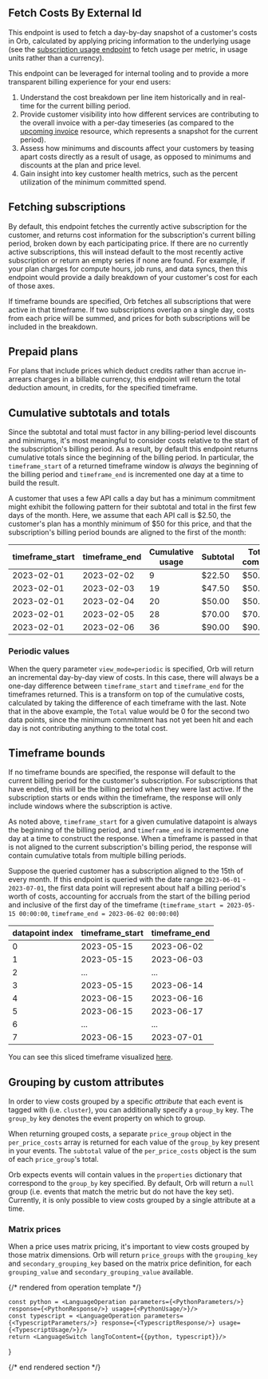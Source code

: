 ## Fetch Costs By External Id

This endpoint is used to fetch a day-by-day snapshot of a customer's costs in Orb, calculated by applying pricing
information to the underlying usage (see the [subscription usage endpoint](fetch-subscription-usage.api.mdx) to
fetch usage per metric, in usage units rather than a currency).

This endpoint can be leveraged for internal tooling and to provide a more transparent billing experience for your
end users:

1. Understand the cost breakdown per line item historically and in real-time for the current billing period.
2. Provide customer visibility into how different services are contributing to the overall invoice with a per-day
  timeseries (as compared to the [upcoming invoice](fetch-upcoming-invoice) resource, which represents a snapshot
  for the current period).
3. Assess how minimums and discounts affect your customers by teasing apart costs directly as a result of usage,
  as opposed to minimums and discounts at the plan and price level.
4. Gain insight into key customer health metrics, such as the percent utilization of the minimum committed spend.

## Fetching subscriptions
By default, this endpoint fetches the currently active subscription for the customer, and returns cost information
for the subscription's current billing period, broken down by each participating price. If there are no currently
active subscriptions, this will instead default to the most recently active subscription or return an empty series
if none are found. For example, if your plan charges for compute hours, job runs, and data syncs, then this endpoint
would provide a daily breakdown of your customer's cost for each of those axes.

If timeframe bounds are specified, Orb fetches all subscriptions that were active in that timeframe. If two
subscriptions overlap on a single day, costs from each price will be summed, and prices for both subscriptions will
be included in the breakdown.

## Prepaid plans
For plans that include prices which deduct credits rather than accrue in-arrears charges in a billable currency,
this endpoint will return the total deduction amount, in credits, for the specified timeframe.

## Cumulative subtotals and totals
Since the subtotal and total must factor in any billing-period level discounts and minimums, it's most meaningful
to consider costs relative to the start of the subscription's billing period. As a result, by default this endpoint
returns cumulative totals since the beginning of the billing period. In particular, the `timeframe_start` of a
returned timeframe window is *always* the beginning of the billing period and `timeframe_end` is incremented one day
at a time to build the result.

A customer that uses a few API calls a day but has a minimum commitment might exhibit the following pattern for
their subtotal and total in the first few days of the month. Here, we assume that each API call is $2.50, the
customer's plan has a monthly minimum of $50 for this price, and that the subscription's billing period bounds are
aligned to the first of the month:

| timeframe_start | timeframe_end | Cumulative usage | Subtotal | Total (incl. commitment)  |
| -----------| ----------- | ----------- | ----------- |----------- |
| 2023-02-01 | 2023-02-02 | 9 | $22.50 | $50.00 |
| 2023-02-01 | 2023-02-03 | 19 | $47.50 | $50.00 |
| 2023-02-01 | 2023-02-04 | 20 | $50.00 | $50.00 |
| 2023-02-01 | 2023-02-05 | 28 | $70.00 | $70.00 |
| 2023-02-01 | 2023-02-06 | 36 | $90.00 | $90.00 |

### Periodic values
When the query parameter `view_mode=periodic` is specified, Orb will return an incremental day-by-day view of costs.
In this case, there will always be a one-day difference between `timeframe_start` and `timeframe_end` for the
timeframes returned. This is a transform on top of the cumulative costs, calculated by taking the difference of each
timeframe with the last. Note that in the above example, the `Total` value would be 0 for the second two data
points, since the minimum commitment has not yet been hit and each day is not contributing anything to the total
cost.

## Timeframe bounds
If no timeframe bounds are specified, the response will default to the current billing period for the customer's
subscription. For subscriptions that have ended, this will be the billing period when they were last active. If the
subscription starts or ends within the timeframe, the response will only include windows where the subscription is
active.

As noted above, `timeframe_start` for a given cumulative datapoint is always the beginning of the billing period,
and `timeframe_end` is incremented one day at a time to construct the response. When a timeframe is passed in that
is not aligned to the current subscription's billing period, the response will contain cumulative totals from
multiple billing periods.

Suppose the queried customer has a subscription aligned to the 15th of every month. If this endpoint is queried with
the date range `2023-06-01` - `2023-07-01`, the first data point will represent about half a billing period's worth
of costs, accounting for accruals from the start of the billing period and inclusive of the first day of the
timeframe (`timeframe_start = 2023-05-15 00:00:00`, `timeframe_end = 2023-06-02 00:00:00`)

| datapoint index | timeframe_start | timeframe_end |
| ----------- | -----------| ----------- |
| 0 | 2023-05-15 | 2023-06-02 |
| 1 | 2023-05-15 | 2023-06-03 |
| 2 | ... | ... |
| 3 | 2023-05-15 | 2023-06-14 |
| 4 | 2023-06-15 | 2023-06-16 |
| 5 | 2023-06-15 | 2023-06-17 |
| 6 | ... | ... |
| 7 | 2023-06-15 | 2023-07-01 |

You can see this sliced timeframe visualized [here](https://i.imgur.com/TXhYgme.png).

## Grouping by custom attributes
In order to view costs grouped by a specific _attribute_ that each event is tagged with (i.e. `cluster`), you can
additionally specify a `group_by` key. The `group_by` key denotes the event property on which to group.

When returning grouped costs, a separate `price_group` object in the `per_price_costs` array is returned for each
value of the `group_by` key present in your events. The `subtotal` value of the `per_price_costs` object is the sum
of each `price_group`'s total.

Orb expects events will contain values in the `properties` dictionary that correspond to the `group_by` key
specified. By default, Orb will return a `null` group (i.e. events that match the metric but do not have the key
set). Currently, it is only possible to view costs grouped by a single attribute at a time.

### Matrix prices
When a price uses matrix pricing, it's important to view costs grouped by those matrix dimensions. Orb will return
`price_groups` with the `grouping_key` and `secondary_grouping_key` based on the matrix price definition, for each
`grouping_value` and `secondary_grouping_value` available.

{/* rendered from operation template */}


    const python = <LanguageOperation parameters={<PythonParameters/>} response={<PythonResponse/>} usage={<PythonUsage/>}/>
    const typescript = <LanguageOperation parameters={<TypescriptParameters/>} response={<TypescriptResponse/>} usage={<TypescriptUsage/>}/>
    return <LanguageSwitch langToContent={{python, typescript}}/>
}

<Operation />

{/* end rendered section */}
